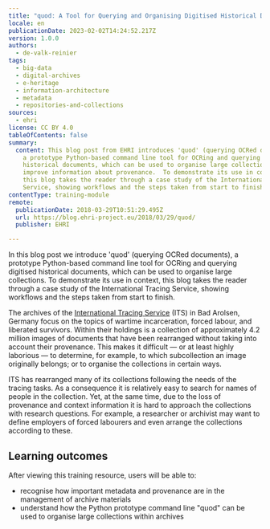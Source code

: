 ```yaml
---
title: "quod: A Tool for Querying and Organising Digitised Historical Documents"
locale: en
publicationDate: 2023-02-02T14:24:52.217Z
version: 1.0.0
authors:
  - de-valk-reinier
tags:
  - big-data
  - digital-archives
  - e-heritage
  - information-architecture
  - metadata
  - repositories-and-collections
sources:
  - ehri
license: CC BY 4.0
tableOfContents: false
summary:
  content: This blog post from EHRI introduces 'quod' (querying OCRed documents),
    a prototype Python-based command line tool for OCRing and querying digitised
    historical documents, which can be used to organise large collections and
    improve information about provenance.  To demonstrate its use in context,
    this blog takes the reader through a case study of the International Tracing
    Service, showing workflows and the steps taken from start to finish.
contentType: training-module
remote:
  publicationDate: 2018-03-29T10:51:29.495Z
  url: https://blog.ehri-project.eu/2018/03/29/quod/
  publisher: EHRI

---
```


In this blog post we introduce 'quod' (querying OCRed documents), a prototype Python-based command line tool for OCRing and querying digitised historical documents, which can be used to organise large collections.  To demonstrate its use in context, this blog takes the reader through a case study of the International Tracing Service, showing workflows and the steps taken from start to finish.

The archives of the [International Tracing Service](https://www.its-arolsen.org/en/archives/) (ITS) in Bad Arolsen, Germany focus on the topics of wartime incarceration, forced labour, and liberated survivors.  Within their holdings is a collection of approximately 4.2 million images of documents that have been rearranged without taking into account their provenance. This makes it difficult — or at least highly laborious — to determine, for example, to which subcollection an image originally belongs; or to organise the collections in certain ways.

ITS has rearranged many of its collections following the needs of the tracing tasks. As a consequence it is relatively easy to search for names of people in the collection. Yet, at the same time, due to the loss of provenance and context information it is hard to approach the collections with research questions. For example, a researcher or archivist may want to define employers of forced labourers and even arrange the collections according to these.


## L﻿earning outcomes

A﻿fter viewing this training resource, users will be able to:

- recognise how important metadata and provenance are in the management of archive materials
- understand how the Python prototype command line "quod" can be used to organise large collections within archives

<ExternalResource title="Interested in learning more?" subtitle="Check out: quod: A Tool for Querying and Organising Digitised Historical Documents" url="https://blog.ehri-project.eu/2018/03/29/quod/" />
